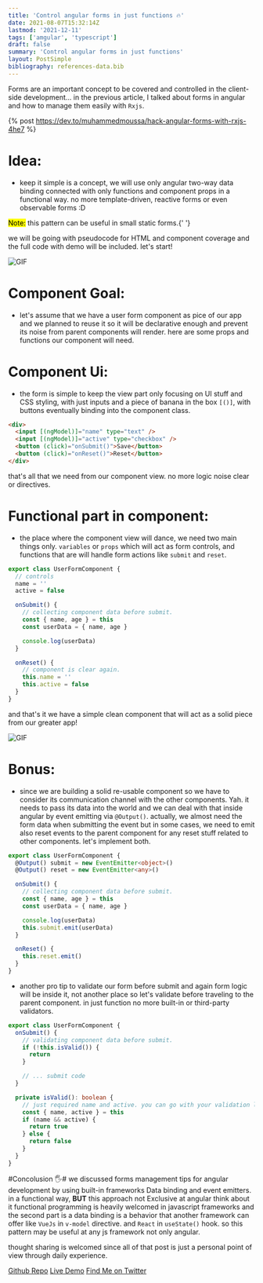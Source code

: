 ```yaml
---
title: 'Control angular forms in just functions 🔥'
date: 2021-08-07T15:32:14Z
lastmod: '2021-12-11'
tags: ['amgular', 'typescript']
draft: false
summary: 'Control angular forms in just functions'
layout: PostSimple
bibliography: references-data.bib
---
```


Forms are an important concept to be covered and controlled in the client-side development... in the previous article, I talked about forms in angular and how to manage them easily with `Rxjs`.

{% post https://dev.to/muhammedmoussa/hack-angular-forms-with-rxjs-4he7 %}

# Idea:

- keep it simple is a concept, we will use only angular two-way data binding connected with only functions and component props in a functional way. no more template-driven, reactive forms or even observable forms :D

<mark>Note:</mark> this pattern can be useful in small static forms.{' '}

we will be going with pseudocode for HTML and component coverage and the full code with demo will be included. let's start!

![GIF](https://media.giphy.com/media/l1J9xV815LOOTUju0/giphy.gif)

# Component Goal:

- let's assume that we have a user form component as pice of our app and we planned to reuse it so it will be declarative enough and prevent its noise from parent components will render. here are some props and functions our component will need.

# Component Ui:

- the form is simple to keep the view part only focusing on UI stuff and CSS styling, with just inputs and a piece of banana in the box `[()]`, with buttons eventually binding into the component class.

```html
<div>
  <input [(ngModel)]="name" type="text" />
  <input [(ngModel)]="active" type="checkbox" />
  <button (click)="onSubmit()">Save</button>
  <button (click)="onReset()">Reset</button>
</div>
```

that's all that we need from our component view. no more logic noise clear or directives.

# Functional part in component:

- the place where the component view will dance, we need two main things only. `variables` or `props` which will act as form controls, and functions that are will handle form actions like `submit` and `reset`.

```typescript
export class UserFormComponent {
  // controls
  name = ''
  active = false

  onSubmit() {
    // collecting component data before submit.
    const { name, age } = this
    const userData = { name, age }

    console.log(userData)
  }

  onReset() {
    // component is clear again.
    this.name = ''
    this.active = false
  }
}
```

and that's it we have a simple clean component that will act as a solid piece from our greater app!

![GIF](https://media.giphy.com/media/26u4lOMA8JKSnL9Uk/giphy.gif)

# Bonus:

- since we are building a solid re-usable component so we have to consider its communication channel with the other components. Yah. it needs to pass its data into the world and we can deal with that inside angular by event emitting via `@Output()`. actually, we almost need the form data when submitting the event but in some cases, we need to emit also reset events to the parent component for any reset stuff related to other components. let's implement both.

```typescript
export class UserFormComponent {
  @Output() submit = new EventEmitter<object>()
  @Output() reset = new EventEmitter<any>()

  onSubmit() {
    // collecting component data before submit.
    const { name, age } = this
    const userData = { name, age }

    console.log(userData)
    this.submit.emit(userData)
  }

  onReset() {
    this.reset.emit()
  }
}
```

- another pro tip to validate our form before submit and again form logic will be inside it, not another place so let's validate before traveling to the parent component. in just function no more built-in or third-party validators.

```typescript
export class UserFormComponent {
  onSubmit() {
    // validating component data before submit.
    if (!this.isValid()) {
      return
    }

    // ... submit code
  }

  private isValid(): boolean {
    // just required name and active. you can go with your validation logic and add another else if blocks.
    const { name, active } = this
    if (name && active) {
      return true
    } else {
      return false
    }
  }
}
```

#Concolusion 🖐️#
we discussed forms management tips for angular development by using built-in frameworks Data binding and event emitters. in a functional way, **BUT** this approach not Exclusive at angular think about it functional programming is heavily welcomed in javascript frameworks and the second part is a data binding is a behavior that another framework can offer like `VueJs` in `v-model` directive. and `React` in `useState()` hook. so this pattern may be useful at any js framework not only angular.

thought sharing is welcomed since all of that post is just a personal point of view through daily experience.

[Github Repo](https://github.com/muhammedMoussa/angular-forms-tips)
[Live Demo](https://angular-forms-tips.netlify.app/)
[Find Me on Twitter](https://twitter.com/muhammedmoussa)
